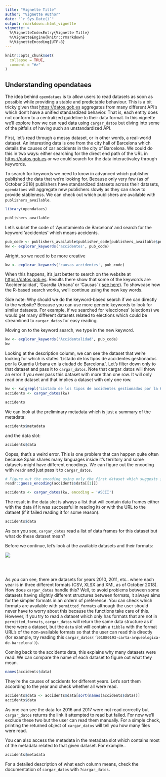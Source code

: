 ```yaml
---
title: "Vignette Title"
author: "Vignette Author"
date: "`r Sys.Date()`"
output: rmarkdown::html_vignette
vignette: >
  %\VignetteIndexEntry{Vignette Title}
  %\VignetteEngine{knitr::rmarkdown}
  %\VignetteEncoding{UTF-8}
---
```


```r
knitr::opts_chunk$set(
  collapse = TRUE,
  comment = "#>"
)
```

## Understanding opendataes

The idea behind `opendataes` is to allow users to read datasets as soon as possible while providing a stable and predictable behaviour. This is a bit tricky given that [https://datos.gob.es](https://datos.gob.es) aggregates from many different API's which don't have a unified standardized behavior. That is, each entity does not conform to a centralized guideline to their data format. In this vignette we'll explore how we can read data using `cargar_datos` but diving into some of the pitfalls of having such an unstandardized API.

First, let's read through a messy dataset, or in other words, a real-world dataset. An interesting data is one from the city hall of Barcelona which details the causes of car accidents in the city of Barcelona. We could do this in two ways: either searching for the direct end path of the URL in [https://datos.gob.es](https://datos.gob.es) or we could search for the data interactivaley through keywords.

To search for keywords we need to know in advanced which publisher published the data that we're looking for. Because only very few (as of October 2018) publishers have standardized datasets across their datasets, `opendataes` will aggregate new publishers slowly as they can show to provide stableness. We can check out which publishers are available with `publishers_available`.

```r
library(opendataes)

publishers_available
```

Let's subset the code of 'Ayuntamiento de Barcelona' and search for the keyword 'accidentes' which means accidents.

```r
pub_code <- publishers_available$publisher_code[publishers_available$publishers == 'Ayuntamiento de Barcelona']
kw <- explorar_keywords('accidentes', pub_code)
```

Alright, so we need to be more creative

```r
kw <- explorar_keywords('causas accidentes', pub_code)
```

When this happens, it's just better to search on the website at [https://datos.gob.es](https://datos.gob.es). Results there show that some of the keywords are 'Accidentalidad', 'Guardia Urbana' or 'Causas' ( [see here](http://datos.gob.es/es/catalogo/l01080193-descripcion-de-la-causalidad-de-los-accidentes-gestionados-por-la-guardia-urbana-en-la-ciudad-de-barcelona)). To showcase how the R-based search works, we'll continue using the new key words.

Side note: Why should we do the keyword-based search if we can directly to the website? Because you can use more generic keywords to look for similar datasets. For example, if we searched for 'elecciones' (elections) we would get many different datasets related to elections which could be streamlined to `cargar_datos` for easy reading.

Moving on to the keyword search, we type in the new keyword.

```r
kw <- explorar_keywords('Accidentalidad', pub_code)
kw
```

Looking at the description column, we can see the dataset that we're looking for which is states 'Listado de los tipos de accidentes gestionados por la Guardia Urbana en la ciudad de Barcelona.'. Let's filter down only to that dataset and pass it to `cargar_datos`. Note that cargar_datos will throw an error if you ever pass this dataset with more than one row. It will only read one dataset and that implies a dataset with only one row.

```r
kw <- kw[grepl('Listado de los tipos de accidentes gestionados por la Guardia Urbana en la ciudad de Barcelona.', kw$description), ]
accidents <- cargar_datos(kw)

accidents
```

We can look at the preliminary metadata which is just a summary of the metadata:

```r
accidents$metadata
```

and the data slot:

```r
accidents$data
```

Oopss, that's a weird error. This is one problem that can happen quite often because Spain shares many languages inside it's territory and some datasets might have different encodings. We can figure out the encoding with `readr` and just pass it to `cargar_datos`. 

```r
# Figure out the encoding using only the first dataset which suggests it's ASCII
readr::guess_encoding(accidents$data[[1]])

accidents <- cargar_datos(kw, encoding = 'ASCII')
```

The result in the data slot is always a list that will contain data frames either with the data (if it was successful in reading it) or with the URL to the dataset (if it failed reading it for some reason).

```r
accidents$data
```



As can you see, `cargar_datos` read a list of data frames for this dataset but what do these dataset mean?

Before we continue, let's look at the available datasets and their formats:

<img src="datos_formats.png" align="center" />

<br/>
<br/>

As you can see, there are datasets for years 2010, 2011, etc.. where each year is in three different formats (CSV, XLSX and XML as of October 2018). How does `cargar_datos` handle this? Well, to avoid problems between some datasets having slightly different structures between formats, it always aims for the simpler formats in an ordern of preference. You can check which formats are available with `permitted_formats` although the user should never have to worry about this because the functions take care of this. However, if you try to read a dataset which only has formats that are not in `permitted_formats`, `cargar_datos` will return the same data structure as if there were a dataset, but the `data` slot will contain a `tibble` with the format URL's of the non-available formats so that the user can read this directly (for example, try reading this `cargar_datos('l01080193-carta-arqueologica-de-barcelona')`).


Coming back to the accidents data, this explains why many datasets were read. We can compare the name of each dataset to figure out what they mean.

```r
names(accidents$data)
```

They're the causes of accidents for different years. Let's sort them according to the year and check whether all were read.

```r
accidents$data <- accidents$data[sort(names(accidents$data))]
accidents$data
```

As one can see the data for 2016 and 2017 were not read correctly but `cargar_datos` returns the link it attempted to read but failed. For now we'll exclude these two but the user can read them manually. For a simple check, printing the returned object of `cargar_datos` will tell you how many files were read.

You can also access the metadata in the metadata slot which contains most of the metadata related to that given dataset. For example..
```r
accidents$metadata
```

For a detailed description of what each column means, check the documentation of `cargar_datos` with `?cargar_datos`.
